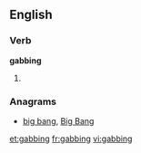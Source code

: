 ==English==

===Verb===
'''gabbing'''

# {{present participle of|gab}}

===Anagrams===
* [[big bang#English|big bang]], [[Big Bang#English|Big Bang]]

[[et:gabbing]]
[[fr:gabbing]]
[[vi:gabbing]]